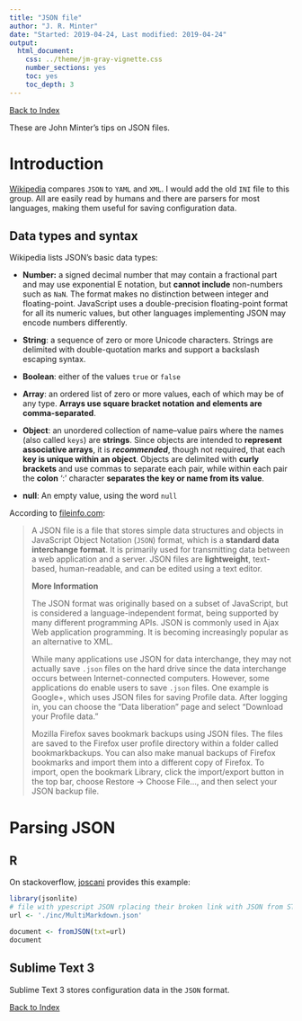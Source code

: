 ```yaml
---
title: "JSON file"
author: "J. R. Minter"
date: "Started: 2019-04-24, Last modified: 2019-04-24"
output:
  html_document:
    css: ../theme/jm-gray-vignette.css
    number_sections: yes
    toc: yes
    toc_depth: 3
---
```


[Back to Index](../README.html)

These are John Minter's tips on JSON files.

# Introduction

[Wikipedia](https://en.wikipedia.org/wiki/JSON) compares `JSON` to `YAML` and
`XML`. I would add the old `INI` file to this group. All are easily read by
humans and there are parsers for most languages, making them useful for saving
configuration data.

 

## Data types and syntax

Wikipedia lists JSON's basic data types:

- **Number:** a signed decimal number that may contain a fractional part and
may use exponential E notation, but **cannot include** non-numbers such as `NaN`.
The format makes no distinction between integer and floating-point. JavaScript
uses a double-precision floating-point format for all its numeric values, but
other languages implementing JSON may encode numbers differently.

- **String**: a sequence of zero or more Unicode characters. Strings are
delimited with double-quotation marks and support a backslash escaping syntax.

- **Boolean**: either of the values `true` or `false`

- **Array**: an ordered list of zero or more values, each of which may be of any
type. **Arrays use square bracket notation and elements are comma-separated**.

- **Object**: an unordered collection of name–value pairs where the names (also
called `keys`) are **strings**. Since objects are intended to **represent**
**associative arrays**, it is **_recommended_**, though not required, that each
**key is unique within an object**. Objects are delimited with **curly brackets**
and use commas to separate each pair, while within each pair the **colon** ':'
character **separates the key or name from its value**.

- **null**: An empty value, using the word `null`

According to [fileinfo.com](https://fileinfo.com/extension/json):

> A JSON file is a file that stores simple data structures and objects in
> JavaScript Object Notation (`JSON`) format, which is a
> **standard data interchange format**. It is primarily used for transmitting
> data between a web application and a server. JSON files are **lightweight**,
> text-based, human-readable, and can be edited using a text editor.
> 
> **More Information**
>
> The JSON format was originally based on a subset of JavaScript, but is
> considered a language-independent format, being supported by many different
> programming APIs. JSON is commonly used in Ajax Web application programming.
> It is becoming increasingly popular as an alternative to XML.
> 
> While many applications use JSON for data interchange, they may not actually
> save `.json` files on the hard drive since the data interchange occurs between
> Internet-connected computers. However, some applications do enable users to
> save `.json` files. One example is Google+, which uses JSON files for saving
> Profile data. After logging in, you can choose the "Data liberation" page and
> select "Download your Profile data."
> 
> Mozilla Firefox saves bookmark backups using JSON files. The files are saved
> to the Firefox user profile directory within a folder called bookmarkbackups.
> You can also make manual backups of Firefox bookmarks and import them into a
> different copy of Firefox. To import, open the bookmark Library, click the
> import/export button in the top bar, choose Restore → Choose File..., and then
> select your JSON backup file.

# Parsing JSON

## R

On stackoverflow,
[joscani](https://stackoverflow.com/questions/2061897/parse-json-with-r)
provides this example:

```r
library(jsonlite)
# file with ypescript JSON rplacing their broken link with JSON from ST3
url <- './inc/MultiMarkdown.json'

document <- fromJSON(txt=url)
document
```


## Sublime Text 3

Sublime Text 3 stores configuration data in the `JSON` format.


[Back to Index](../README.html)